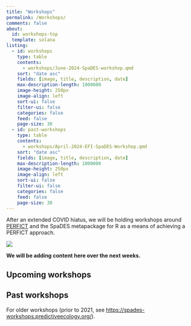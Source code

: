 ```yaml
---
title: "Workshops"
permalink: /Workshops/
comments: false
about: 
  id: workshops-top
  template: solana
listing: 
  - id: workshops
    type: table
    contents: 
      - workshops/June-2024-SpaDES-workshop.qmd
    sort: "date asc"
    fields: [image, title, description, date]
    max-description-length: 1000000
    image-height: 250px
    image-align: left
    sort-ui: false
    filter-ui: false
    categories: false
    feed: false
    page-size: 30
  - id: past-workshops
    type: table
    contents: 
      - workshops/April-2024-EFI-SpaDES-Workshop.qmd
    sort: "date asc"
    fields: [image, title, description, date]
    max-description-length: 1000000
    image-height: 250px
    image-align: left
    sort-ui: false
    filter-ui: false
    categories: false
    feed: false
    page-size: 30
---
```


::: {#workshops-top}
:::

::: {layout="[[60,40], [100]]"}
After an extended COVID hiatus, we will be holding workshops around [PERFICT](https://onlinelibrary.wiley.com/doi/full/10.1111/ele.13994) and the SpaDES metapackage for R as a means of achieving a PERFICT approach.

[![](https://onlinelibrary.wiley.com/cms/asset/680b22bc-1a97-4ab6-8f90-6fd1557e9e27/ele13994-fig-0001-m.jpg)](https://onlinelibrary.wiley.com/doi/full/10.1111/ele.13994)

**We will be adding content here over the next weeks.**
:::

## Upcoming workshops

::: {#workshops}
:::

## Past workshops

::: {#past-workshops}
:::

For older workshops (prior to 2021, see <https://spades-workshops.predictiveecology.org/>).
